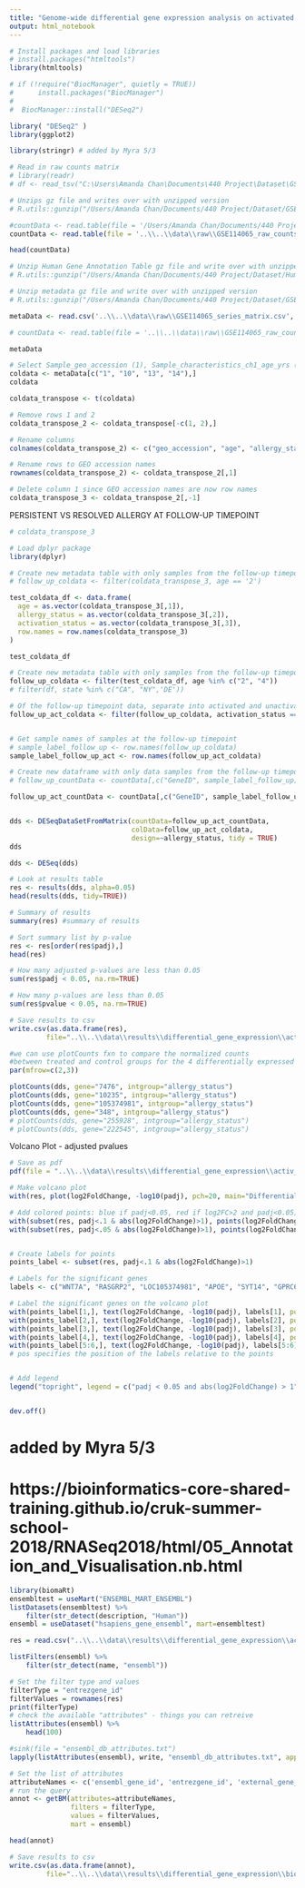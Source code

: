 ```yaml
---
title: "Genome-wide differential gene expression analysis on activated samples of persistent vs resolved subjects at follow-up timepoint"
output: html_notebook
---
```



```r
# Install packages and load libraries
# install.packages("htmltools")
library(htmltools)

# if (!require("BiocManager", quietly = TRUE))
#      install.packages("BiocManager")
# 
#  BiocManager::install("DESeq2")

library( "DESeq2" )
library(ggplot2)

library(stringr) # added by Myra 5/3
```

```r
# Read in raw counts matrix
# library(readr)
# df <- read_tsv("C:\Users\Amanda Chan\Documents\440 Project\Dataset\GSE114065_raw_counts_GRCh38.p13_NCBI.tsv.gz")

# Unzips gz file and writes over with unzipped version
# R.utils::gunzip("/Users/Amanda Chan/Documents/440 Project/Dataset/GSE114065_raw_counts_GRCh38.p13_NCBI.tsv.gz")
```

```r


#countData <- read.table(file = '/Users/Amanda Chan/Documents/440 Project/Dataset/GSE114065_raw_counts_GRCh38.p13_NCBI.tsv', sep = '\t', header = TRUE)
countData <- read.table(file = '..\\..\\data\\raw\\GSE114065_raw_counts_GRCh38.p13_NCBI.tsv', sep = '\t', header = TRUE) # file path: ..\\..\\ goes up two folders 
```


```r
head(countData)

```

```r
# Unzip Human Gene Annotation Table gz file and write over with unzipped version
# R.utils::gunzip("/Users/Amanda Chan/Documents/440 Project/Dataset/Human.GRCh38.p13.annot.tsv.gz")
```

```r
# Unzip metadata gz file and write over with unzipped version
# R.utils::gunzip("/Users/Amanda Chan/Documents/440 Project/Dataset/GSE114065_series_matrix.txt.gz")
```


```r

metaData <- read.csv('..\\..\\data\\raw\\GSE114065_series_matrix.csv', header = TRUE, sep = ",")

# countData <- read.table(file = '..\\..\\data\\raw\\GSE114065_raw_counts_GRCh38.p13_NCBI.tsv', sep = '\t', header = TRUE) # file path: ..\\..\\ goes up two folders

metaData
```

```r
# Select Sample_geo_accession (1), Sample_characteristics_ch1_age_yrs (10), Sample_characteristics_ch1_allergy_status (13), and Sample_characteristics_ch1_activation_status (14) rows
coldata <- metaData[c("1", "10", "13", "14"),]
coldata

```

```r
coldata_transpose <- t(coldata)

```

```r
# Remove rows 1 and 2
coldata_transpose_2 <- coldata_transpose[-c(1, 2),]

# Rename columns
colnames(coldata_transpose_2) <- c("geo_accession", "age", "allergy_status","activation_status")
```

```r
# Rename rows to GEO accession names
rownames(coldata_transpose_2) <- coldata_transpose_2[,1]

# Delete column 1 since GEO accession names are now row names
coldata_transpose_3 <- coldata_transpose_2[,-1]
```


PERSISTENT VS RESOLVED ALLERGY AT FOLLOW-UP TIMEPOINT
```r

# coldata_transpose_3

# Load dplyr package
library(dplyr)

# Create new metadata table with only samples from the follow-up timepoint (age 2 or 4)
# follow_up_coldata <- filter(coldata_transpose_3, age == '2')
```

```r
test_coldata_df <- data.frame(
  age = as.vector(coldata_transpose_3[,1]),
  allergy_status = as.vector(coldata_transpose_3[,2]),
  activation_status = as.vector(coldata_transpose_3[,3]),
  row.names = row.names(coldata_transpose_3)
)

test_coldata_df
```

```r
# Create new metadata table with only samples from the follow-up timepoint (age 2 or 4)
follow_up_coldata <- filter(test_coldata_df, age %in% c("2", "4"))
# filter(df, state %in% c("CA", "NY",'DE'))

# Of the follow-up timepoint data, separate into activated and unactivated
follow_up_act_coldata <- filter(follow_up_coldata, activation_status == "1")


# Get sample names of samples at the follow-up timepoint
# sample_label_follow_up <- row.names(follow_up_coldata)
sample_label_follow_up_act <- row.names(follow_up_act_coldata)

```


```r
# Create new dataframe with only data samples from the follow-up timepoint (age 2 or 4)
# follow_up_countData <- countData[,c("GeneID", sample_label_follow_up)]

follow_up_act_countData <- countData[,c("GeneID", sample_label_follow_up_act)]



```



```r
dds <- DESeqDataSetFromMatrix(countData=follow_up_act_countData, 
                              colData=follow_up_act_coldata, 
                              design=~allergy_status, tidy = TRUE)
dds
```

```r
dds <- DESeq(dds)
```

```r
# Look at results table
res <- results(dds, alpha=0.05)
head(results(dds, tidy=TRUE))
```

```r
# Summary of results
summary(res) #summary of results

```
```r
# Sort summary list by p-value
res <- res[order(res$padj),]
head(res)
```

```r
# How many adjusted p-values are less than 0.05
sum(res$padj < 0.05, na.rm=TRUE)

```
```r
# How many p-values are less than 0.05
sum(res$pvalue < 0.05, na.rm=TRUE)

```
```r
# Save results to csv
write.csv(as.data.frame(res), 
         file="..\\..\\data\\results\\differential_gene_expression\\activ_pers_vs_resolved_followup_genomewide.csv")
```



```r
#we can use plotCounts fxn to compare the normalized counts
#between treated and control groups for the 4 differentially expressed genes
par(mfrow=c(2,3))

plotCounts(dds, gene="7476", intgroup="allergy_status")
plotCounts(dds, gene="10235", intgroup="allergy_status")
plotCounts(dds, gene="105374981", intgroup="allergy_status")
plotCounts(dds, gene="348", intgroup="allergy_status")
# plotCounts(dds, gene="255928", intgroup="allergy_status")
# plotCounts(dds, gene="222545", intgroup="allergy_status")

```
Volcano Plot - adjusted pvalues
```r

# Save as pdf
pdf(file = "..\\..\\data\\results\\differential_gene_expression\\activ_pers_vs_resolved_followup_genomewide_volc_plot.pdf", width = 7, height = 10)

# Make volcano plot
with(res, plot(log2FoldChange, -log10(padj), pch=20, main="Differential gene expression in future allergy persistent \n vs allergy resolved infants at follow-up timepoint"))

# Add colored points: blue if padj<0.05, red if log2FC>2 and padj<0.05)
with(subset(res, padj<.1 & abs(log2FoldChange)>1), points(log2FoldChange, -log10(padj), pch=20, col="blue"))
with(subset(res, padj<.05 & abs(log2FoldChange)>1), points(log2FoldChange, -log10(padj), pch=20, col="red"))


# Create labels for points
points_label <- subset(res, padj<.1 & abs(log2FoldChange)>1)

# Labels for the significant genes
labels <- c("WNT7A", "RASGRP2", "LOC105374981", "APOE", "SYT14", "GPRC6A")

# Label the significant genes on the volcano plot
with(points_label[1,], text(log2FoldChange, -log10(padj), labels[1], pos=4))
with(points_label[2,], text(log2FoldChange, -log10(padj), labels[2], pos=3))
with(points_label[3,], text(log2FoldChange, -log10(padj), labels[3], pos=4)) 
with(points_label[4,], text(log2FoldChange, -log10(padj), labels[4], pos=2)) 
with(points_label[5:6,], text(log2FoldChange, -log10(padj), labels[5:6], pos=3))
# pos specifies the position of the labels relative to the points


# Add legend
legend("topright", legend = c("padj < 0.05 and abs(log2FoldChange) > 1", "padj < 0.1 and abs(log2FoldChange) > 1"), col = c("red", "blue"), cex=0.8, pch=20)


dev.off()

```




# added by Myra 5/3
# https://bioinformatics-core-shared-training.github.io/cruk-summer-school-2018/RNASeq2018/html/05_Annotation_and_Visualisation.nb.html

```r
library(biomaRt)
ensembltest = useMart("ENSEMBL_MART_ENSEMBL")
listDatasets(ensembltest) %>% 
    filter(str_detect(description, "Human"))
ensembl = useDataset("hsapiens_gene_ensembl", mart=ensembltest)
```

```r

res = read.csv("..\\..\\data\\results\\differential_gene_expression\\activ_pers_vs_resolved_followup_genomewide.csv", row.names=1)

listFilters(ensembl) %>% 
    filter(str_detect(name, "ensembl"))

# Set the filter type and values
filterType = "entrezgene_id"
filterValues = rownames(res)
print(filterType)
# check the available "attributes" - things you can retreive
listAttributes(ensembl) %>% 
    head(100)

#sink(file = "ensembl_db_attributes.txt")
lapply(listAttributes(ensembl), write, "ensembl_db_attributes.txt", append=TRUE, ncolumns=1)
```


```r
# Set the list of attributes
attributeNames <- c('ensembl_gene_id', 'entrezgene_id', 'external_gene_name', 'ensembl_transcript_id') 
# run the query
annot <- getBM(attributes=attributeNames, 
               filters = filterType, 
               values = filterValues, 
               mart = ensembl)

head(annot)

```

```r
# Save results to csv
write.csv(as.data.frame(annot), 
         file="..\\..\\data\\results\\differential_gene_expression\\biomart_geneid_lookuptable.csv")
```